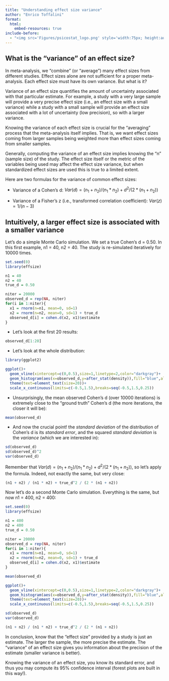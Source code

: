 ```yaml
---
title: "Understanding effect size variance"
author: "Enrico Toffalini"
format: 
  html:
    embed-resources: true
include-before:
  - "<img src='Figures/psicostat_logo.png' style='width:75px; height:auto; display:block;margin:0 auto 20px;' alt='Logo'>"
---
```


## What is the "variance" of an effect size?

In meta-analysis, we "combine" (or "average") many effect sizes from different studies. Effect sizes alone are not sufficient for a proper meta-analysis. Each effect size must have its own variance. But what is it?

Variance of an effect size quantifies the amount of uncertainty associated with that particular estimate. For example, a study with a very large sample will provide a very precise effect size (i.e., an effect size with a small variance) while a study with a small sample will provide an effect size associated with a lot of uncertainty (low precision), so with a larger variance.

Knowing the variance of each effect size is crucial for the "averaging" process that the meta-analysis itself implies. That is, we want effect sizes coming from larger samples being weighted more than effect sizes coming from smaller samples.

Generally, computing the variance of an effect size implies knowing the "n" (sample size) of the study. The effect size itself or the metric of the variables being used may affect the effect size variance, but when standardized effect sizes are used this is true to a limited extent. 

Here are two formulas for the variance of common effect sizes:

- Variance of a Cohen's d: $Var(d) = (n_1+n_2)/(n_1*n_2) + d^2/(2*(n_1+n_2))$

- Variance of a Fisher's z (i.e., transformed correlation coefficient): $Var(z) = 1/(n-3)$ 


## Intuitively, a larger effect size is associated with a smaller variance

Let's do a simple Monte Carlo simulation. We set a true Cohen's d = 0.50. In this first example, n1 = 40, n2 = 40. The study is re-simulated iteratively for 10000 times.

```r
set.seed(0)
library(effsize)

n1 = 40
n2 = 40
true_d = 0.50

niter = 20000
observed_d = rep(NA, niter)
for(i in 1:niter){
  x1 = rnorm(n=n1, mean=0, sd=1)
  x2 = rnorm(n=n2, mean=0, sd=1) + true_d
  observed_d[i] = cohen.d(x2, x1)$estimate
}
```

- Let's look at the first 20 results:

```r
observed_d[1:20]
```

- Let's look at the whole distribution:

```r
library(ggplot2)

ggplot()+
  geom_vline(xintercept=c(0,0.5),size=1,linetype=2,color="darkgray")+
  geom_histogram(aes(x=observed_d,y=after_stat(density)),fill="blue",alpha=.5,binwidth=.05)+
  theme(text=element_text(size=20))+
  scale_x_continuous(limits=c(-0.5,1.5),breaks=seq(-0.5,1.5,0.25))
```

- Unsurprisingly, the mean observed Cohen's d (over 10000 iterations) is extremely close to the "ground truth" Cohen's d (the more iterations, the closer it will be):

```r
mean(observed_d)
```

- And now the crucial point! the *standard deviation* of the distribution of Cohen's d is its *standard error*, and the squared *standard deviation* is the *variance* (which we are interested in):

```r
sd(observed_d)
sd(observed_d)^2
var(observed_d)
```

Remember that $Var(d) = (n_1+n_2)/(n_1*n_2) + d^2/(2*(n_1+n_2))$, so let's apply the formula. Indeed, not exactly the same, but very close:

```r
(n1 + n2) / (n1 * n2) + true_d^2 / (2 * (n1 + n2))
```

Now let's do a second Monte Carlo simulation. Everything is the same, but now n1 = 400, n2 = 400:

```r
set.seed(0)
library(effsize)

n1 = 400
n2 = 400
true_d = 0.50

niter = 20000
observed_d = rep(NA, niter)
for(i in 1:niter){
  x1 = rnorm(n=n1, mean=0, sd=1)
  x2 = rnorm(n=n2, mean=0, sd=1) + true_d
  observed_d[i] = cohen.d(x2, x1)$estimate
}

mean(observed_d)

ggplot()+
  geom_vline(xintercept=c(0,0.5),size=1,linetype=2,color="darkgray")+
  geom_histogram(aes(x=observed_d,y=after_stat(density)),fill="blue",alpha=.5,binwidth=.05)+
  theme(text=element_text(size=20))+
  scale_x_continuous(limits=c(-0.5,1.5),breaks=seq(-0.5,1.5,0.25))

sd(observed_d)
var(observed_d)

(n1 + n2) / (n1 * n2) + true_d^2 / (2 * (n1 + n2))

```

In conclusion, know that the "effect size" provided by a study is just an estimate. The larger the sample, the more precise the estimate. The "variance" of an effect size gives you information about the precision of the estimate (smaller variance is better). 

Knowing the variance of an effect size, you know its standard error, and thus you may compute its 95% confidence interval (forest plots are built in this way!).
